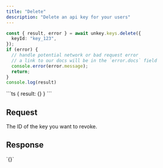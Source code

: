 ```yaml
---
title: "Delete"
description: "Delete an api key for your users"
---
```


<RequestExample>

```ts
const { result, error } = await unkey.keys.delete({
  keyId: "key_123",
});
if (error) {
  // handle potential network or bad request error
  // a link to our docs will be in the `error.docs` field
  console.error(error.message);
  return;
}
console.log(result)
```
</RequestExample>

<ResponseExample>
```ts
{ result: {} }
```
</ResponseExample>

## Request

<ParamField path="keyId" type="string" required>
  The ID of the key you want to revoke.
</ParamField>

## Response
<ResponseField name="result">
    `{}`
</ResponseField>
